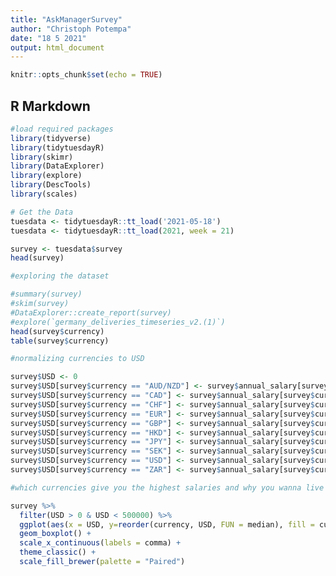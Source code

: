 ```yaml
---
title: "AskManagerSurvey"
author: "Christoph Potempa"
date: "18 5 2021"
output: html_document
---
```


```r
knitr::opts_chunk$set(echo = TRUE)
```

## R Markdown

```r
#load required packages
library(tidyverse)
library(tidytuesdayR)
library(skimr)
library(DataExplorer)
library(explore)
library(DescTools)
library(scales)

```

```r
# Get the Data
tuesdata <- tidytuesdayR::tt_load('2021-05-18')
tuesdata <- tidytuesdayR::tt_load(2021, week = 21)

survey <- tuesdata$survey
head(survey)
```

```r
#exploring the dataset

#summary(survey)
#skim(survey)
#DataExplorer::create_report(survey)
#explore(`germany_deliveries_timeseries_v2.(1)`)
head(survey$currency)
table(survey$currency)
```

```r
#normalizing currencies to USD

survey$USD <- 0
survey$USD[survey$currency == "AUD/NZD"] <- survey$annual_salary[survey$currency == "AUD/NZD"] * 0.78 
survey$USD[survey$currency == "CAD"] <- survey$annual_salary[survey$currency == "CAD"] * 0.83
survey$USD[survey$currency == "CHF"] <- survey$annual_salary[survey$currency == "CHF"] * 1.12 
survey$USD[survey$currency == "EUR"] <- survey$annual_salary[survey$currency == "EUR"] * 1.22
survey$USD[survey$currency == "GBP"] <- survey$annual_salary[survey$currency == "GBP"] * 1.42
survey$USD[survey$currency == "HKD"] <- survey$annual_salary[survey$currency == "HKD"] * 0.13
survey$USD[survey$currency == "JPY"] <- survey$annual_salary[survey$currency == "JPY"] * 0.0092
survey$USD[survey$currency == "SEK"] <- survey$annual_salary[survey$currency == "SEK"] * 0.12
survey$USD[survey$currency == "USD"] <- survey$annual_salary[survey$currency == "USD"] * 1
survey$USD[survey$currency == "ZAR"] <- survey$annual_salary[survey$currency == "ZAR"] * 0.072
```


```r
#which currencies give you the highest salaries and why you wanna live in switzerland

survey %>% 
  filter(USD > 0 & USD < 500000) %>% 
  ggplot(aes(x = USD, y=reorder(currency, USD, FUN = median), fill = currency)) + 
  geom_boxplot() +
  scale_x_continuous(labels = comma) + 
  theme_classic() +
  scale_fill_brewer(palette = "Paired")
  
```

